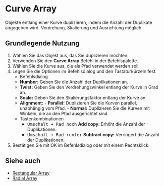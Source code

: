
# Curve Array

<Reference shortcut="" command="Curve Array" button="" />

Objekte entlang einer Kurve duplizieren, indem die Anzahl der Duplikate angegeben wird. Verdrehung, Skalierung und Ausrichtung möglich.

## Grundlegende Nutzung

1. Wählen Sie das Objekt aus, das Sie duplizieren möchten.
2. Verwenden Sie den **Curve Array** Befehl in der Befehlspalette.
3. Wählen Sie die Kurve aus, die als Pfad verwendet werden soll.
4. Legen Sie die Optionen im Befehlsdialog und den Tastaturkürzeln fest.
   - <Kst>Befehlsdialog</Kst>
   - **Number:** Geben Sie die Anzahl der Duplikationen an.
   - **Twist:** Geben Sie den Verdrehungswinkel entlang der Kurve in Grad an.
   - **Scale:** Geben Sie den Skalierungsfaktor entlang der Kurve an.
   - **Alignment:**
         - **Parallel:** Duplizieren Sie die Kurven parallel, unabhängig vom Pfad.
         - **Normal:** Duplizieren Sie die Kurven mit Winkeln, die an den Pfad ausgerichtet sind.
   - <Kst>Tastenkombinationen</Kst>
      - <kbd>Umschalt + Rad hoch</kbd> **Add copy:** Erhöht die Anzahl der Duplikationen.
      - <kbd>Umschalt + Rad runter</kbd> **Subtract copy:** Verringert die Anzahl der Duplikationen.
4. Bestätigen Sie mit OK im Befehlsdialog oder mit einem Rechtsklick.

## Siehe auch
- [Rectangular Array](rectangular-array)
- [Radial Array](radial-array)